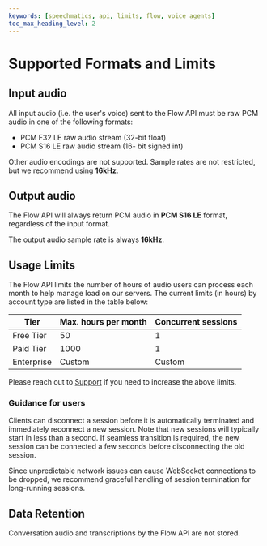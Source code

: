 ```yaml
---
keywords: [speechmatics, api, limits, flow, voice agents]
toc_max_heading_level: 2
---
```


# Supported Formats and Limits

## Input audio

All input audio (i.e. the user's voice) sent to the Flow API must be raw PCM audio in one of the following formats:

- PCM F32 LE raw audio stream (32-bit float)
- PCM S16 LE raw audio stream (16- bit signed int)

Other audio encodings are not supported. Sample rates are not restricted, but we recommend using **16kHz**.

## Output audio

The Flow API will always return PCM audio in **PCM S16 LE** format, regardless of the input format.

The output audio sample rate is always **16kHz**.

## Usage Limits

The Flow API limits the number of hours of audio users can process each month to help manage load on our servers. The current limits (in hours) by account type are listed in the table below:

| Tier       | Max. hours per month  | Concurrent sessions |
| ---------- |-----------------------| ------------------- |
| Free Tier  | 50                    | 1                   |
| Paid Tier  | 1000                  | 1                   |
| Enterprise | Custom                | Custom              |

Please reach out to [Support](https://support.speechmatics.com) if you need to increase the above limits.


### Guidance for users

Clients can disconnect a session before it is automatically terminated and immediately reconnect a new session. Note that new sessions will typically start in less than a second.
If seamless transition is required, the new session can be connected a few seconds before disconnecting the old session.

Since unpredictable network issues can cause WebSocket connections to be dropped, we recommend graceful handling of session termination for long-running sessions.

## Data Retention

Conversation audio and transcriptions by the Flow API are not stored.
